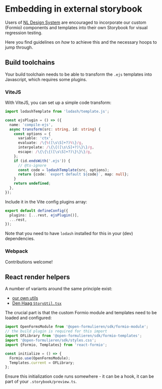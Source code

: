 
<Meta title="Developers / External storybook" />

# Embedding in external storybook

Users of [NL Design System](https://www.nldesignsystem.nl/) are encouraged to incorporate our custom
(Formio) components and templates into their own Storybook for visual regression testing.

Here you find guidelines on _how_ to achieve this and the necessary hoops to jump through.

## Build toolchains

Your build toolchain needs to be able to transform the `.ejs` templates into Javascript, which
requires some plugins.

### ViteJS

With ViteJS, you can set up a simple code transform:

```ts
import lodashTemplate from 'lodash/template.js';

const ejsPlugin = () => ({
  name: 'compile-ejs',
  async transform(src: string, id: string) {
    const options = {
      variable: 'ctx',
      evaluate: /\{%([\s\S]+?)%\}/g,
      interpolate: /\{\{([\s\S]+?)\}\}/g,
      escape: /\{\{\{([\s\S]+?)\}\}\}/g,
    };
    if (id.endsWith('.ejs')) {
      // @ts-ignore
      const code = lodashTemplate(src, options);
      return {code: `export default ${code}`, map: null};
    }
    return undefined;
  },
});
```

Include it in the Vite config plugins array:

```ts
export default defineConfig({
  plugins: [...rest, ejsPlugin()],
  ...rest,
});
```

Note that you need to have `lodash` installed for this in your (dev) dependencies.

### Webpack

Contributions welcome!

## React render helpers

A number of variants around the same principle exist:

- [our own utils](https://github.com/open-formulieren/open-forms-sdk/blob/3b8742a2b3fed361ac4e392074d79b9014ad51f3/src/formio/components/story-util.jsx#L9)
- [Den Haag `StoryUtil.tsx`](https://github.com/nl-design-system/denhaag/blob/9d620ed06b2b8cf5d87734d4baf2eb1352df6b9e/packages/storybook/src/open-forms/StoryUtil.tsx)

The crucial part is that the custom Formio module and templates need to be loaded and configured:

```ts
import OpenFormsModule from '@open-formulieren/sdk/formio-module';
// the build plugin is required for this import
import OFLibrary from '@open-formulieren/sdk/formio-templates';
import '@open-formulieren/sdk/styles.css';
import {Formio, Templates} from 'react-formio';

const initialize = () => {
  Formio.use(OpenFormsModule);
  Templates.current = OFLibrary;
};
```

Ensure this initialization code runs somewhere - it can be a hook, it can be part of your
`.storybook/preview.ts`.
